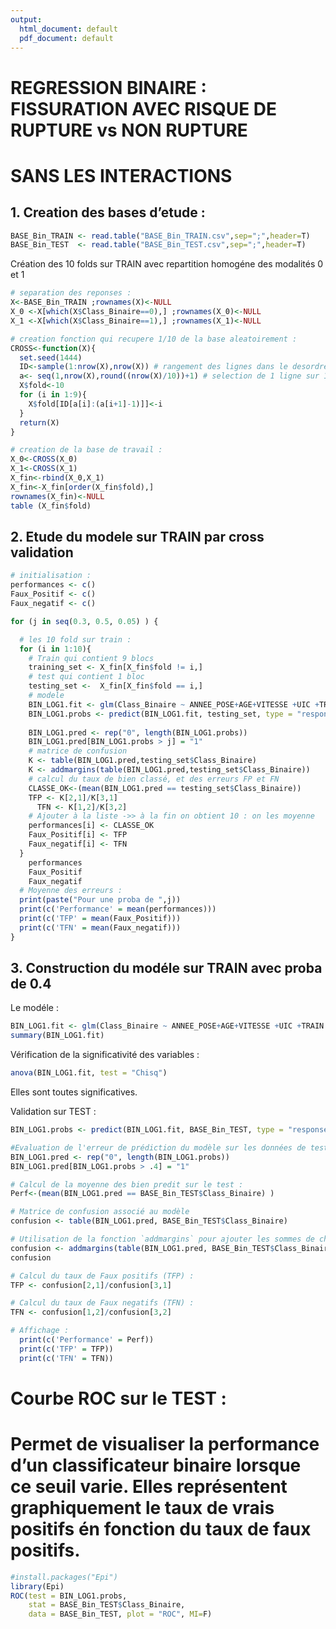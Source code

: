 ---
output:
  html_document: default
  pdf_document: default
---

# REGRESSION BINAIRE : FISSURATION AVEC RISQUE DE RUPTURE vs NON RUPTURE 
# SANS LES INTERACTIONS

## 1. Creation des bases d'etude :

```{r}
BASE_Bin_TRAIN <- read.table("BASE_Bin_TRAIN.csv",sep=";",header=T)
BASE_Bin_TEST  <- read.table("BASE_Bin_TEST.csv",sep=";",header=T)
```

Création des 10 folds sur TRAIN avec repartition homogéne des modalités 0 et 1
```{r}
# separation des reponses :
X<-BASE_Bin_TRAIN ;rownames(X)<-NULL
X_0 <-X[which(X$Class_Binaire==0),] ;rownames(X_0)<-NULL
X_1 <-X[which(X$Class_Binaire==1),] ;rownames(X_1)<-NULL

# creation fonction qui recupere 1/10 de la base aleatoirement : 
CROSS<-function(X){
  set.seed(1444)
  ID<-sample(1:nrow(X),nrow(X)) # rangement des lignes dans le desordre
  a<- seq(1,nrow(X),round((nrow(X)/10))+1) # selection de 1 ligne sur 10
  X$fold<-10
  for (i in 1:9){
    X$fold[ID[a[i]:(a[i+1]-1)]]<-i
  }
  return(X)
}

# creation de la base de travail :
X_0<-CROSS(X_0)
X_1<-CROSS(X_1)
X_fin<-rbind(X_0,X_1)
X_fin<-X_fin[order(X_fin$fold),]
rownames(X_fin)<-NULL
table (X_fin$fold) 
```

## 2. Etude du modele sur TRAIN par cross validation

```{r}
# initialisation :
performances <- c()
Faux_Positif <- c()
Faux_negatif <- c()

for (j in seq(0.3, 0.5, 0.05) ) {

  # les 10 fold sur train :
  for (i in 1:10){
    # Train qui contient 9 blocs
    training_set <- X_fin[X_fin$fold != i,]
    # test qui contient 1 bloc
    testing_set <-  X_fin[X_fin$fold == i,]
    # modele 
    BIN_LOG1.fit <- glm(Class_Binaire ~ ANNEE_POSE+AGE+VITESSE +UIC +TRAIN +Profil +TYPE_RAYON_COURBE, data=training_set, family="binomial")
    BIN_LOG1.probs <- predict(BIN_LOG1.fit, testing_set, type = "response", allow.new.levels = TRUE)
    
    BIN_LOG1.pred <- rep("0", length(BIN_LOG1.probs))
    BIN_LOG1.pred[BIN_LOG1.probs > j] = "1"
    # matrice de confusion
    K <- table(BIN_LOG1.pred,testing_set$Class_Binaire)
    K <- addmargins(table(BIN_LOG1.pred,testing_set$Class_Binaire))
    # calcul du taux de bien classé, et des erreurs FP et FN
    CLASSE_OK<-(mean(BIN_LOG1.pred == testing_set$Class_Binaire))
    TFP <- K[2,1]/K[3,1]
      TFN <- K[1,2]/K[3,2]
    # Ajouter à la liste ->> à la fin on obtient 10 : on les moyenne
    performances[i] <- CLASSE_OK
    Faux_Positif[i] <- TFP
    Faux_negatif[i] <- TFN
  }
    performances
    Faux_Positif
    Faux_negatif
  # Moyenne des erreurs :
  print(paste("Pour une proba de ",j))  
  print(c('Performance' = mean(performances)))
  print(c('TFP' = mean(Faux_Positif)))
  print(c('TFN' = mean(Faux_negatif)))
}
```

## 3. Construction du modéle sur TRAIN avec proba de 0.4

Le modéle :
```{r}
BIN_LOG1.fit <- glm(Class_Binaire ~ ANNEE_POSE+AGE+VITESSE +UIC +TRAIN +Profil +TYPE_RAYON_COURBE, data=BASE_Bin_TRAIN, family="binomial")
summary(BIN_LOG1.fit)
```
Vérification de la significativité des variables :
```{r}
anova(BIN_LOG1.fit, test = "Chisq")
```
Elles sont toutes significatives.

Validation sur TEST :
```{r}
BIN_LOG1.probs <- predict(BIN_LOG1.fit, BASE_Bin_TEST, type = "response")

#Evaluation de l'erreur de prédiction du modèle sur les données de test én prenant un seuil de 0.5 : proba que l'on transforme en reponse predites si > ou < à 50% :   
BIN_LOG1.pred <- rep("0", length(BIN_LOG1.probs))
BIN_LOG1.pred[BIN_LOG1.probs > .4] = "1"

# Calcul de la moyenne des bien predit sur le test :  
Perf<-(mean(BIN_LOG1.pred == BASE_Bin_TEST$Class_Binaire) )

# Matrice de confusion associé au modèle
confusion <- table(BIN_LOG1.pred, BASE_Bin_TEST$Class_Binaire)

# Utilisation de la fonction `addmargins` pour ajouter les sommes de chaque ligne et colonne.
confusion <- addmargins(table(BIN_LOG1.pred, BASE_Bin_TEST$Class_Binaire))
confusion

# Calcul du taux de Faux positifs (TFP) : 
TFP <- confusion[2,1]/confusion[3,1]

# Calcul du taux de Faux negatifs (TFN) : 
TFN <- confusion[1,2]/confusion[3,2]

# Affichage :
  print(c('Performance' = Perf))
  print(c('TFP' = TFP))
  print(c('TFN' = TFN))
```
# Courbe ROC sur le TEST :
# Permet de visualiser la performance d’un classificateur binaire lorsque ce seuil varie. Elles représentent graphiquement le taux de vrais positifs én fonction du taux de faux positifs.

```{r}
#install.packages("Epi")
library(Epi)
ROC(test = BIN_LOG1.probs,
	stat = BASE_Bin_TEST$Class_Binaire,
	data = BASE_Bin_TEST, plot = "ROC", MI=F)
```









